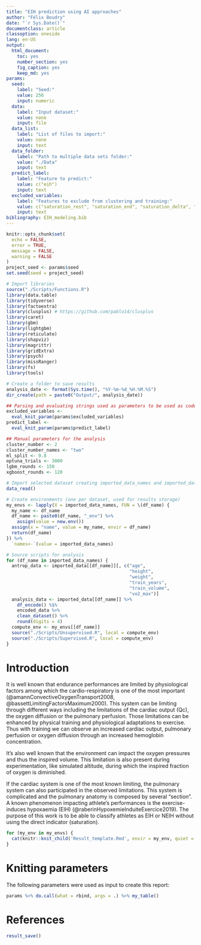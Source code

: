 ```yaml
---
title: "EIH prediction using AI approaches"
author: "Félix Boudry"
date: "`r Sys.Date()`"
documentclass: article
classoption: oneside
lang: en-US
output:
  html_document:
    toc: yes
    number_section: yes
    fig_caption: yes
    keep_md: yes
params:
  seed:
    label: "Seed:"
    value: 256
    input: numeric
  data:
    label: "Input dataset:"
    value: none
    input: file
  data_list:
    label: "List of files to import:"
    value: none
    input: text
  data_folder:
    label: "Path to multiple data sets folder:"
    value: "./Data"
    input: text
  predict_label:
    label: "Feature to predict:"
    value: c("eih")
    input: text
  excluded_variables:
    label: "Features to exclude from clustering and training:"
    value: c("saturation_rest", "saturation_end", "saturation_delta", "subject", "eih_severity")
    input: text
bibliography: EIH_modeling.bib
---
```


```r
knitr::opts_chunk$set(
  echo = FALSE,
  error = TRUE,
  message = FALSE,
  warning = FALSE
)
project_seed <- params$seed
set.seed(seed = project_seed)

# Import libraries
source("./Scripts/Functions.R")
library(data.table)
library(tidyverse)
library(factoextra)
library(clusplus) # https://github.com/pablo14/clusplus
library(caret)
library(gbm)
library(lightgbm)
library(reticulate)
library(shapviz)
library(magrittr)
library(gridExtra)
library(psych)
library(missRanger)
library(fs)
library(tools)

# Create a folder to save results
analysis_date <- format(Sys.time(), "%Y-%m-%d_%H.%M.%S")
dir_create(path = paste0("Output/", analysis_date))

## Parsing and evaluating strings used as parameters to be used as code
excluded_variables <-
  eval_knit_param(params$excluded_variables)
predict_label <-
  eval_knit_param(params$predict_label)

## Manual parameters for the analysis
cluster_number <- 2
cluster_number_names <- "two"
ml_split <- 0.8
optuna_trials <- 3000
lgbm_rounds <- 150
xgboost_rounds <- 120
```

```r
# Import selected dataset creating imported_data_names and imported_data
data_read()

# Create environments (one per dataset, used for results storage)
my_envs <- lapply(X = imported_data_names, FUN = \(df_name) {
  my_name <- df_name
  df_name <- paste0(df_name, "_env") %>%
    assign(value = new.env())
  assign(x = "name", value = my_name, envir = df_name)
  return(df_name)
}) %>%
  `names<-`(value = imported_data_names)

# Source scripts for analysis
for (df_name in imported_data_names) {
  antrop_data <- imported_data[[df_name]][, c("age",
                                              "height",
                                              "weight",
                                              "train_years",
                                              "train_volume",
                                              "vo2_max")]
  analysis_data <- imported_data[[df_name]] %>%
    df_encode() %$%
    encoded_data %>%
    clean_dataset() %>%
    round(digits = 4)
  compute_env <- my_envs[[df_name]]
  source("./Scripts/Unsupervised.R", local = compute_env)
  source("./Scripts/Supervised.R", local = compute_env)
}
```

# Introduction

It is well known that endurance performances are limited by physiological
factors among which the cardio-respiratory is one of the most important
(@amannConvectiveOxygenTransport2008, @bassettLimitingFactorsMaximum2000). This
system can be limiting through different ways including the limitations of the
cardiac output (Qc), the oxygen diffusion or the pulmonary perfusion. Those
limitations can be enhanced by physical training and physiological adaptations
to exercise. Thus with training we can observe an increased cardiac output,
pulmonary perfusion or oxygen diffusion through an increased hemoglobin
concentration.

It's also well known that the environment can impact the oxygen pressures and
thus the inspired volume. This limitation is also present during
experimentation, like simulated altitude, during which the inspired fraction of
oxygen is diminished.

If the cardiac system is one of the most known limiting, the pulmonary system
can also participated in the observed limitations. This system is complicated
and the pulmonary anatomy is composed by several "section". A known
phenomenon impacting athlete's performances is the exercise-induces hypoxaemia
(EIH) (@raberinHypoxemieInduiteExercice2019). The purpose of this work is to be
able to classify athletes as EIH or NEIH without using the direct indicator
(saturation).

```r
for (my_env in my_envs) {
  cat(knitr::knit_child('Result_template.Rmd', envir = my_env, quiet = TRUE))
}
```

# Knitting parameters

The following parameters were used as input to create this report:

```r
params %>% do.call(what = rbind, args = .) %>% my_table()
```

# References

<div id="refs"></div>

```r
result_save()
```
